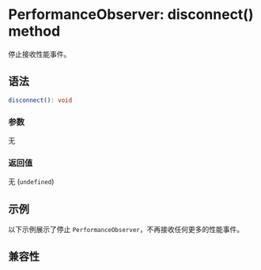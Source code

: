 
# PerformanceObserver: disconnect() method

停止接收性能事件。

## 语法

```ts
disconnect(): void
```

### 参数

无

### 返回值

无 (`undefined`)

## 示例

以下示例展示了停止 `PerformanceObserver`，不再接收任何更多的性能事件。


<Go
  example="performance-api"
  defaultFile="src/performance_observer_disconnect/index.tsx"
  defaultEntryFile="dist/performance_observer_disconnect.lynx.bundle"
  img="/assets/doc/performance-observer-disconnect-demo.jpeg"
  entry="src/performance_observer_disconnect"
  highlight="{8-22}"
/>

## 兼容性


<LegacyCompatTable metadata="lynx-api/performance-api/performance-observer/disconnect" />
